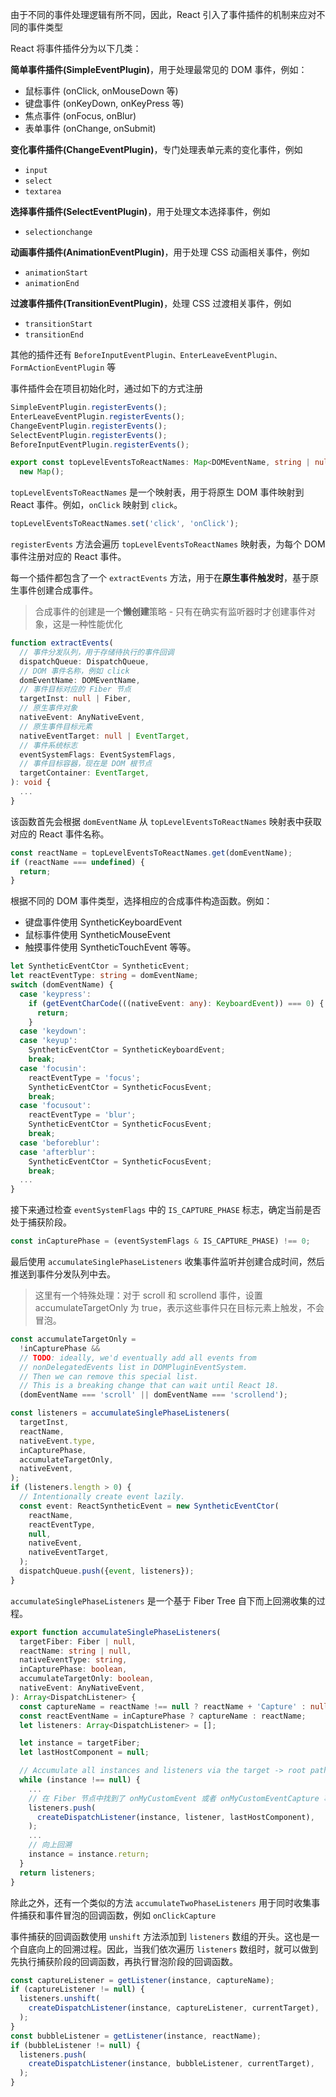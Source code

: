 由于不同的事件处理逻辑有所不同，因此，React 引入了事件插件的机制来应对不同的事件类型

React 将事件插件分为以下几类：

**简单事件插件(SimpleEventPlugin)**，用于处理最常见的 DOM 事件，例如：

+ 鼠标事件 (onClick, onMouseDown 等)
+ 键盘事件 (onKeyDown, onKeyPress 等)
+ 焦点事件 (onFocus, onBlur)
+ 表单事件 (onChange, onSubmit)


**变化事件插件(ChangeEventPlugin)**，专门处理表单元素的变化事件，例如

+ `input`
+ `select`
+ `textarea`

**选择事件插件(SelectEventPlugin)**，用于处理文本选择事件，例如

+ `selectionchange`

**动画事件插件(AnimationEventPlugin)**，用于处理 CSS 动画相关事件，例如

+ `animationStart`
+ `animationEnd`

**过渡事件插件(TransitionEventPlugin)**，处理 CSS 过渡相关事件，例如

+ `transitionStart`
+ `transitionEnd`

其他的插件还有 `BeforeInputEventPlugin、EnterLeaveEventPlugin、FormActionEventPlugin` 等

事件插件会在项目初始化时，通过如下的方式注册

```ts
SimpleEventPlugin.registerEvents();
EnterLeaveEventPlugin.registerEvents();
ChangeEventPlugin.registerEvents();
SelectEventPlugin.registerEvents();
BeforeInputEventPlugin.registerEvents();
```

```ts
export const topLevelEventsToReactNames: Map<DOMEventName, string | null> =
  new Map();
```

`topLevelEventsToReactNames` 是一个映射表，用于将原生 DOM 事件映射到 React 事件。例如，`onClick` 映射到 `click`。

```ts
topLevelEventsToReactNames.set('click', 'onClick');
```

`registerEvents` 方法会遍历 `topLevelEventsToReactNames` 映射表，为每个 DOM 事件注册对应的 React 事件。



每一个插件都包含了一个 `extractEvents` 方法，用于在**原生事件触发时**，基于原生事件创建合成事件。

> 合成事件的创建是一个**懒创建**策略 - 只有在确实有监听器时才创建事件对象，这是一种性能优化

```ts
function extractEvents(
  // 事件分发队列，用于存储待执行的事件回调
  dispatchQueue: DispatchQueue,
  // DOM 事件名称，例如 click
  domEventName: DOMEventName,
  // 事件目标对应的 Fiber 节点
  targetInst: null | Fiber,
  // 原生事件对象
  nativeEvent: AnyNativeEvent,
  // 原生事件目标元素
  nativeEventTarget: null | EventTarget,
  // 事件系统标志
  eventSystemFlags: EventSystemFlags,
  // 事件目标容器，现在是 DOM 根节点
  targetContainer: EventTarget,
): void {
  ...
}
```

该函数首先会根据 `domEventName` 从 `topLevelEventsToReactNames` 映射表中获取对应的 React 事件名称。

```ts
const reactName = topLevelEventsToReactNames.get(domEventName);
if (reactName === undefined) {
  return;
}
```

根据不同的 DOM 事件类型，选择相应的合成事件构造函数。例如：

- 键盘事件使用 SyntheticKeyboardEvent
- 鼠标事件使用 SyntheticMouseEvent
- 触摸事件使用 SyntheticTouchEvent 等等。

```ts
let SyntheticEventCtor = SyntheticEvent;
let reactEventType: string = domEventName;
switch (domEventName) {
  case 'keypress':
    if (getEventCharCode(((nativeEvent: any): KeyboardEvent)) === 0) {
      return;
    }
  case 'keydown':
  case 'keyup':
    SyntheticEventCtor = SyntheticKeyboardEvent;
    break;
  case 'focusin':
    reactEventType = 'focus';
    SyntheticEventCtor = SyntheticFocusEvent;
    break;
  case 'focusout':
    reactEventType = 'blur';
    SyntheticEventCtor = SyntheticFocusEvent;
    break;
  case 'beforeblur':
  case 'afterblur':
    SyntheticEventCtor = SyntheticFocusEvent;
    break;
  ...
}
```

接下来通过检查 `eventSystemFlags` 中的 `IS_CAPTURE_PHASE` 标志，确定当前是否处于捕获阶段。

```ts
const inCapturePhase = (eventSystemFlags & IS_CAPTURE_PHASE) !== 0;
```

最后使用 `accumulateSinglePhaseListeners` 收集事件监听并创建合成时间，然后推送到事件分发队列中去。

> 这里有一个特殊处理：对于 scroll 和 scrollend 事件，设置 accumulateTargetOnly 为 true，表示这些事件只在目标元素上触发，不会冒泡。

```ts
const accumulateTargetOnly =
  !inCapturePhase &&
  // TODO: ideally, we'd eventually add all events from
  // nonDelegatedEvents list in DOMPluginEventSystem.
  // Then we can remove this special list.
  // This is a breaking change that can wait until React 18.
  (domEventName === 'scroll' || domEventName === 'scrollend');

const listeners = accumulateSinglePhaseListeners(
  targetInst,
  reactName,
  nativeEvent.type,
  inCapturePhase,
  accumulateTargetOnly,
  nativeEvent,
);
if (listeners.length > 0) {
  // Intentionally create event lazily.
  const event: ReactSyntheticEvent = new SyntheticEventCtor(
    reactName,
    reactEventType,
    null,
    nativeEvent,
    nativeEventTarget,
  );
  dispatchQueue.push({event, listeners});
}
```

`accumulateSinglePhaseListeners` 是一个基于 Fiber Tree 自下而上回溯收集的过程。

```ts
export function accumulateSinglePhaseListeners(
  targetFiber: Fiber | null,
  reactName: string | null,
  nativeEventType: string,
  inCapturePhase: boolean,
  accumulateTargetOnly: boolean,
  nativeEvent: AnyNativeEvent,
): Array<DispatchListener> {
  const captureName = reactName !== null ? reactName + 'Capture' : null;
  const reactEventName = inCapturePhase ? captureName : reactName;
  let listeners: Array<DispatchListener> = [];

  let instance = targetFiber;
  let lastHostComponent = null;

  // Accumulate all instances and listeners via the target -> root path.
  while (instance !== null) {
    ...
    // 在 Fiber 节点中找到了 onMyCustomEvent 或者 onMyCustomEventCapture 事件处理函数
    listeners.push(
      createDispatchListener(instance, listener, lastHostComponent),
    );
    ...
    // 向上回溯
    instance = instance.return;
  }
  return listeners;
}
```

除此之外，还有一个类似的方法  `accumulateTwoPhaseListeners` 用于同时收集事件捕获和事件冒泡的回调函数，例如 `onClickCapture`

事件捕获的回调函数使用 `unshift` 方法添加到 `listeners` 数组的开头。这也是一个自底向上的回溯过程。因此，当我们依次遍历 `listeners` 数组时，就可以做到先执行捕获阶段的回调函数，再执行冒泡阶段的回调函数。

```ts
const captureListener = getListener(instance, captureName);
if (captureListener != null) {
  listeners.unshift(
    createDispatchListener(instance, captureListener, currentTarget),
  );
}
const bubbleListener = getListener(instance, reactName);
if (bubbleListener != null) {
  listeners.push(
    createDispatchListener(instance, bubbleListener, currentTarget),
  );
}
```